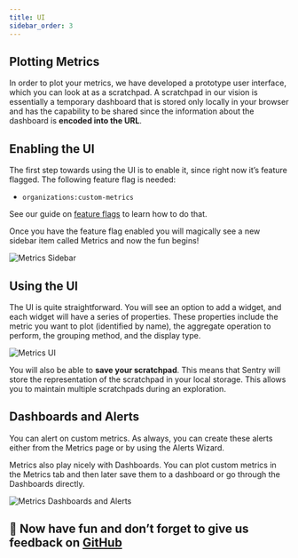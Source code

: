 ```yaml
---
title: UI
sidebar_order: 3
---
```


## Plotting Metrics

In order to plot your metrics, we have developed a prototype user interface, which you can look at as a scratchpad. A scratchpad in our vision is essentially a temporary dashboard that is stored only locally in your browser and has the capability to be shared since the information about the dashboard is **encoded into the URL**.

## Enabling the UI

The first step towards using the UI is to enable it, since right now it’s feature flagged. The following feature flag is needed:

- `organizations:custom-metrics`

See our guide on [feature flags](/feature-flags/) to learn how to do that.

Once you have the feature flag enabled you will magically see a new sidebar item called Metrics and now the fun begins!

![Metrics Sidebar](/images/sidebar2.png)

## Using the UI

The UI is quite straightforward. You will see an option to add a widget, and each widget will have a series of properties. These properties include the metric you want to plot (identified by name), the aggregate operation to perform, the grouping method, and the display type.

![Metrics UI](/images/ddm.png)

You will also be able to **save your scratchpad**. This means that Sentry will store the representation of the scratchpad in your local storage. This allows you to maintain multiple scratchpads during an exploration.

## Dashboards and Alerts

You can alert on custom metrics. As always, you can create these alerts either from the Metrics page or by using the Alerts Wizard.

Metrics also play nicely with Dashboards. You can plot custom metrics in the Metrics tab and then later save them to a dashboard or go through the Dashboards directly.

![Metrics Dashboards and Alerts](/images/ddm-dashboards-alers.png)



## 🙏 Now have fun and don’t forget to give us feedback on [GitHub](https://github.com/getsentry/sentry/discussions/58584)
